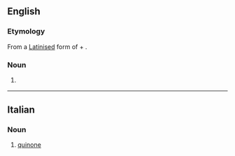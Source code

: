 ==English==

===Etymology===
From a [[New Latin|Latinised]] form of {{etyl|es|en}} {{term|quinina|lang=es||quinine}} + {{term|-one}}.

===Noun===
{{en-noun}}

# {{context|chemistry}} {{dated form of|quinone}}

{{Webster 1913}}

----

==Italian==

===Noun===
{{it-noun|chinon|m|e|i}}

# {{context|organic chemistry|lang=it}} [[quinone]]